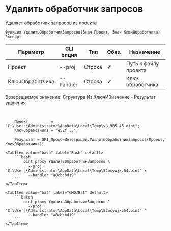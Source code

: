 ﻿---
sidebar_position: 4
---


# Удалить обработчик запросов
 Удаляет обработчик запросов из проекта



`Функция УдалитьОбработчикЗапросов(Знач Проект, Знач КлючОбработчика) Экспорт`

  | Параметр | CLI опция | Тип | Обяз. | Назначение |
  |-|-|-|-|-|
  | Проект | --proj | Строка | &#x2714; | Путь к файлу проекта |
  | КлючОбработчика | --handler | Строка | &#x2714; | Ключ обработчика |

  
  Возвращаемое значение:   Структура Из КлючИЗначение - Результат удаления

<br/>




```bsl title="Пример использования для 1С:Предприятие/OneScript"
    Проект          = "C:\Users\Administrator\AppData\Local\Temp\v8_9B5_45.oint";
    КлючОбработчика = "e52f...";

    Результат = OPI_ПроксиИнтеграций.УдалитьОбработчикЗапросов(Проект, КлючОбработчика);
```
    

 <Tabs>
  
    <TabItem value="bash" label="Bash" default>
        ```bash
            oint proxy УдалитьОбработчикЗапросов \
              --proj "C:\Users\Administrator\AppData\Local\Temp\52ocywjxz54.oint" \
              --handler "a8cbcbd19"
        ```
    </TabItem>
  
    <TabItem value="bat" label="CMD/Bat" default>
        ```batch
            oint proxy УдалитьОбработчикЗапросов ^
              --proj "C:\Users\Administrator\AppData\Local\Temp\52ocywjxz54.oint" ^
              --handler "a8cbcbd19"
        ```
    </TabItem>
</Tabs>



